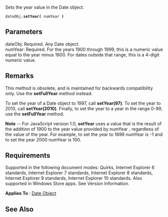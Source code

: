 Sets the year value in the Date object.

 dateObj.'''setYear(''' numYear ''')'''

==Parameters==
; dateObj: Required. Any Date object.
; numYear: Required. For the years 1900 through 1999, this is a numeric value equal to the year minus 1900. For dates outside that range, this is a 4-digit numeric value.

==Remarks==
This method is obsolete, and is maintained for backwards compatibility only. Use the '''setFullYear''' method instead.

To set the year of a Date object to 1997, call '''setYear(97)'''. To set the year to 2010, call '''setYear(2010)'''. Finally, to set the year to a year in the range 0-99, use the '''setFullYear''' method.

'''Note''' -- For JavaScript version 1.0, '''setYear''' uses a value that is the result of the addition of 1900 to the year value provided by numYear , regardless of the value of the year. For example, to set the year to 1899 numYear is -1 and to set the year 2000 numYear is 100.


==Requirements==
Supported in the following document modes: Quirks, Internet Explorer 6 standards, Internet Explorer 7 standards, Internet Explorer 8 standards, Internet Explorer 9 standards, Internet Explorer 10 standards. Also supported in Windows Store apps. See Version Information.

'''Applies To''' : [[Date|Date Object]]


==See Also==

              

              

              

              

              
